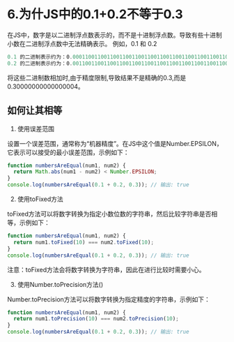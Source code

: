 # 6.为什JS中的0.1+0.2不等于0.3

在JS中，数字是以二进制浮点数表示的，而不是十进制浮点数。导致有些十进制小数在二进制浮点数中无法精确表示。 例如，0.1 和 0.2

```jsx
0.1 的二进制表示约为：0.0001100110011001100110011001100110011001100110011001101...
0.2 的二进制表示约为：0.001100110011001100110011001100110011001100110011001101...
```

将这些二进制数相加时,由于精度限制,导致结果不是精确的0.3,而是0.30000000000000004。

## 如何让其相等

1. 使用误差范围

设置一个误差范围，通常称为“机器精度”。在JS中这个值是Number.EPSILON，它表示可以接受的最小误差范围，示例如下：

```jsx
function numbersAreEqual(num1, num2) {
  return Math.abs(num1 - num2) < Number.EPSILON;
}
console.log(numbersAreEqual(0.1 + 0.2, 0.3)); // 输出: true
```

2. 使用toFixed方法

toFixed方法可以将数字转换为指定小数位数的字符串，然后比较字符串是否相等，示例如下：

```jsx
function numbersAreEqual(num1, num2) {
  return num1.toFixed(10) === num2.toFixed(10);
}
console.log(numbersAreEqual(0.1 + 0.2, 0.3)); // 输出: true
```

注意：toFixed方法会将数字转换为字符串，因此在进行比较时需要小心。

3. 使用Number.toPrecision方法()

Number.toPrecision方法可以将数字转换为指定精度的字符串，示例如下：

```jsx
function numbersAreEqual(num1, num2) {
  return num1.toPrecision(10) === num2.toPrecision(10);
}
console.log(numbersAreEqual(0.1 + 0.2, 0.3)); // 输出: true
```
